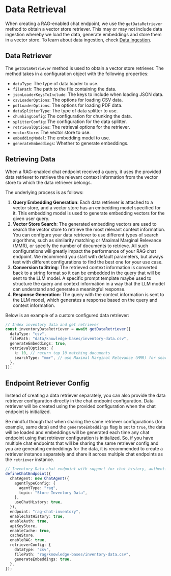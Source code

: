 # Data Retrieval

When creating a RAG-enabled chat endpoint, we use the `getDataRetriever` method to obtain a vector store retriever. This may or may not include data ingestion whereby we load the data, generate embeddings and store them in a vector store. To learn about data ingestion, check [Data Ingestion](/rag-guide/data-ingestion).

## Data Retriever

The `getDataRetriever` method is used to obtain a vector store retriever. The method takes in a configuration object with the following properties:

- `dataType`: The type of data loader to use.
- `filePath`: The path to the file containing the data.
- `jsonLoaderKeysToInclude`: The keys to include when loading JSON data.
- `csvLoaderOptions`: The options for loading CSV data.
- `pdfLoaderOptions`: The options for loading PDF data.
- `dataSplitterType`: The type of data splitter to use.
- `chunkingConfig`: The configuration for chunking the data.
- `splitterConfig`: The configuration for the data splitter.
- `retrievalOptions`: The retrieval options for the retriever.
- `vectorStore`: The vector store to use.
- `embeddingModel`: The embedding model to use.
- `generateEmbeddings`: Whether to generate embeddings.

## Retrieving Data

When a RAG-enabled chat endpoint received a query, it uses the provided data retriever to retrieve the relevant context information from the vector store to which the data retriever belongs.

The underlying process is as follows:

1. **Query Embedding Generation**: Each data retriever is attached to a vector store, and a vector store has an embedding model specified for it. This embedding model is used to generate embedding vectors for the given user query.
2. **Vector Store Search**: The generated embedding vectors are used to search the vector store to retrieve the most relevant context information. You can configure your data retriever to use different types of search algorithms, such as similarity matching or Maximal Marginal Relevance (MMR), or specify the number of documents to retrieve. All such configurations will greatly impact the performance of your RAG chat endpoint. We recommend you start with default parameters, but always test with different configurations to find the best one for your use case.
3. **Conversion to String**: The retrieved context information is converted back to a string format so it can be embedded in the query that will be sent to the LLM model. A specific prompt template maybe used to structure the query and context information in a way that the LLM model can understand and generate a meaningful response.
4. **Response Generation**: The query with the context information is sent to the LLM model, which generates a response based on the query and context information.

Below is an example of a custom configured data retriever:

```typescript copy
// Index inventory data and get retriever
const inventoryDataRetriever = await getDataRetriever({
  dataType: "csv",
  filePath: "data/knowledge-bases/inventory-data.csv",
  generateEmbeddings: true,
  retrievalOptions: {
    k: 10, // return top 10 matching documents
    searchType: "mmr", // use Maximal Marginal Relevance (MMR) for search
  },
});
```

## Endpoint Retriever Config

Instead of creating a data retriever separately, you can also provide the data retriever configuration directly in the chat endpoint configuration. Data retriever will be created using the provided configuration when the chat endpoint is initialized.

Be mindful though that when sharing the same retriever configurations (for example, same data) and the `generateEmbeddings` flag is set to `true`, the data will be loaded and embeddings will be generated each time any chat endpoint using that retriever configuration is initialized. So, if you have multiple chat endpoints that will be sharing the same retriever config and you are generating embeddings for the data, it is recommended to create a retriever instance separately and share it across multiple chat endpoints as the `retriever` instance.

```typescript copy
// Inventory Data chat endpoint with support for chat history, authentication, caching and RAG
defineChatEndpoint({
  chatAgent: new ChatAgent({
    agentTypeConfig: {
      agentType: "rag",
      topic: "Store Inventory Data",
    },
    useChatHistory: true,
  }),
  endpoint: "rag-chat-inventory",
  enableChatHistory: true,
  enableAuth: true,
  apiKeyStore,
  enableCache: true,
  cacheStore,
  enableRAG: true,
  retrieverConfig: {
    dataType: "csv",
    filePath: "rag/knowledge-bases/inventory-data.csv",
    generateEmbeddings: true,
  },
});
```
